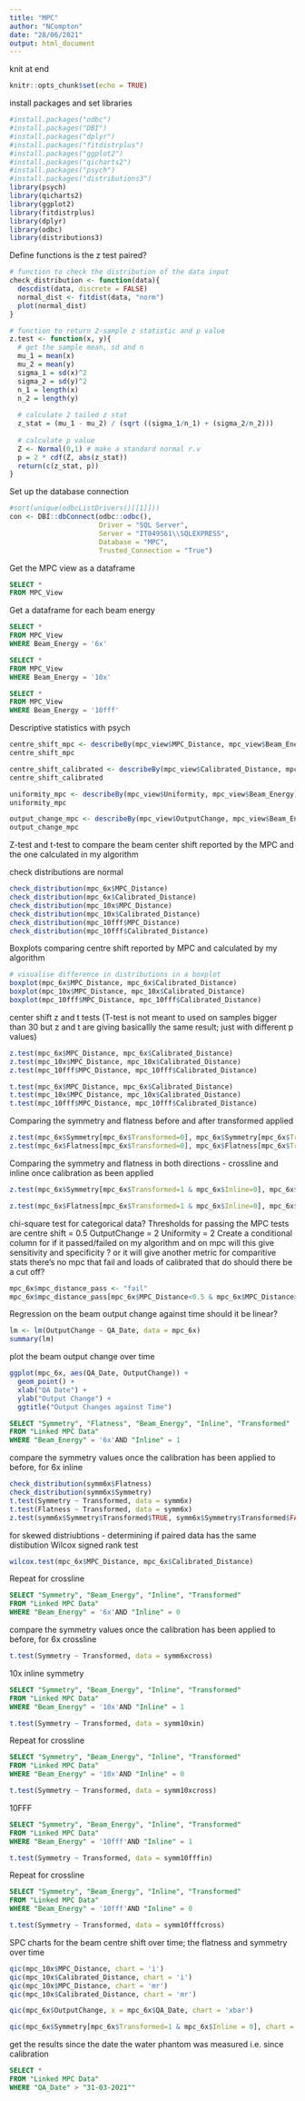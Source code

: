 ```yaml
---
title: "MPC"
author: "NCompton"
date: "28/06/2021"
output: html_document
---
```


knit at end

```r
knitr::opts_chunk$set(echo = TRUE)
```

install packages and set libraries
```r
#install.packages("odbc")
#install.packages("DBI")
#install.packages("dplyr")
#install.packages("fitdistrplus")
#install.packages("ggplot2")
#install.packages("qicharts2")
#install.packages("psych")
#install.packages("distributions3")
library(psych)
library(qicharts2)
library(ggplot2)
library(fitdistrplus)
library(dplyr)
library(odbc)
library(distributions3)
```

Define functions
is the z test paired? 
```r
# function to check the distribution of the data input
check_distribution <- function(data){
  descdist(data, discrete = FALSE)
  normal_dist <- fitdist(data, "norm")
  plot(normal_dist)
}

# function to return 2-sample z statistic and p value
z.test <- function(x, y){
  # get the sample mean, sd and n
  mu_1 = mean(x)
  mu_2 = mean(y)
  sigma_1 = sd(x)^2
  sigma_2 = sd(y)^2
  n_1 = length(x)
  n_2 = length(y)
  
  # calculate 2 tailed z stat
  z_stat = (mu_1 - mu_2) / (sqrt ((sigma_1/n_1) + (sigma_2/n_2)))
  
  # calculate p value
  Z <- Normal(0,1) # make a standard normal r.v
  p = 2 * cdf(Z, abs(z_stat))
  return(c(z_stat, p))
}
```


Set up the database connection
```r
#sort(unique(odbcListDrivers()[[1]]))
con <- DBI::dbConnect(odbc::odbc(), 
                      Driver = "SQL Server", 
                      Server = "IT049561\\SQLEXPRESS", 
                      Database = "MPC", 
                      Trusted_Connection = "True")
```

Get the MPC view as a dataframe
```sql
SELECT *
FROM MPC_View

```

Get a dataframe for each beam energy
```sql
SELECT *
FROM MPC_View
WHERE Beam_Energy = '6x'
```
```sql
SELECT *
FROM MPC_View
WHERE Beam_Energy = '10x'

```
```sql
SELECT *
FROM MPC_View
WHERE Beam_Energy = '10fff'

```


Descriptive statistics with psych
```r
centre_shift_mpc <- describeBy(mpc_view$MPC_Distance, mpc_view$Beam_Energy)
centre_shift_mpc

centre_shift_calibrated <- describeBy(mpc_view$Calibrated_Distance, mpc_view$Beam_Energy)
centre_shift_calibrated

uniformity_mpc <- describeBy(mpc_view$Uniformity, mpc_view$Beam_Energy)
uniformity_mpc

output_change_mpc <- describeBy(mpc_view$OutputChange, mpc_view$Beam_Energy)
output_change_mpc
```


Z-test and t-test to compare the beam center shift reported by the MPC and the one calculated in my algorithm

check distributions are normal
```r
check_distribution(mpc_6x$MPC_Distance)
check_distribution(mpc_6x$Calibrated_Distance)
check_distribution(mpc_10x$MPC_Distance)
check_distribution(mpc_10x$Calibrated_Distance)
check_distribution(mpc_10fff$MPC_Distance)
check_distribution(mpc_10fff$Calibrated_Distance)
```

Boxplots comparing centre shift reported by MPC and calculated by my algorithm
```r
# visualise difference in distributions in a boxplot
boxplot(mpc_6x$MPC_Distance, mpc_6x$Calibrated_Distance)
boxplot(mpc_10x$MPC_Distance, mpc_10x$Calibrated_Distance)
boxplot(mpc_10fff$MPC_Distance, mpc_10fff$Calibrated_Distance)
```

center shift z and t tests
(T-test is not meant to used on samples bigger than 30 but z and t are giving basicallly the same result; just with different p values)
```r
z.test(mpc_6x$MPC_Distance, mpc_6x$Calibrated_Distance)
z.test(mpc_10x$MPC_Distance, mpc_10x$Calibrated_Distance)
z.test(mpc_10fff$MPC_Distance, mpc_10fff$Calibrated_Distance)

t.test(mpc_6x$MPC_Distance, mpc_6x$Calibrated_Distance)
t.test(mpc_10x$MPC_Distance, mpc_10x$Calibrated_Distance)
t.test(mpc_10fff$MPC_Distance, mpc_10fff$Calibrated_Distance)
```

Comparing the symmetry and flatness before and after transformed applied 
```r
z.test(mpc_6x$Symmetry[mpc_6x$Transformed=0], mpc_6x$Symmetry[mpc_6x$Transformed=1])
z.test(mpc_6x$Flatness[mpc_6x$Transformed=0], mpc_6x$Flatness[mpc_6x$Transformed=1])
```

Comparing the symmetry and flatness in both directions - crossline and inline
once calibration as been applied
```r
z.test(mpc_6x$Symmetry[mpc_6x$Transformed=1 & mpc_6x$Inline=0], mpc_6x$Symmetry[mpc_6x$Transformed=1 & mpc_6x$Inline=1])

z.test(mpc_6x$Flatness[mpc_6x$Transformed=1 & mpc_6x$Inline=0], mpc_6x$Flatness[mpc_6x$Transformed=1 & mpc_6x$Inline=1])
```


chi-square test for categorical data? 
Thresholds for passing the MPC tests are
centre shift = 0.5
OutputChange = 2
Uniformity = 2
Create a conditional column for if it passed/failed on my algorithm and on mpc
will this give sensitivity and specificity ?
or it will give another metric for comparitive stats
there's no mpc that fail and loads of calibrated that do
should there be a cut off?
```r
mpc_6x$mpc_distance_pass <- "fail"
mpc_6x$mpc_distance_pass[mpc_6x$MPC_Distance<0.5 & mpc_6x$MPC_Distance> -0.5] <- "pass"
```



Regression on the beam output change against time
should it be linear?

```r
lm <- lm(OutputChange ~ QA_Date, data = mpc_6x)
summary(lm)
```

plot the beam output change over time
```r
ggplot(mpc_6x, aes(QA_Date, OutputChange)) +
  geom_point() +
  xlab("QA Date") +
  ylab("Output Change") +
  ggtitle("Output Changes against Time")

```
```sql
SELECT "Symmetry", "Flatness", "Beam_Energy", "Inline", "Transformed"
FROM "Linked MPC Data"
WHERE "Beam_Energy" = '6x'AND "Inline" = 1
```
compare the symmetry values once the calibration has been applied to before, for 6x inline
```r
check_distribution(symm6x$Flatness)
check_distribution(symm6x$Symmetry)
t.test(Symmetry ~ Transformed, data = symm6x)
t.test(Flatness ~ Transformed, data = symm6x)
z.test(symm6x$Symmetry$Transformed$TRUE, symm6x$Symmetry$Transformed$FALSE)
```

for skewed distriubtions - determining if paired data has the same distibution
Wilcox signed rank test
```r
wilcox.test(mpc_6x$MPC_Distance, mpc_6x$Calibrated_Distance)
```


Repeat for crossline
```sql
SELECT "Symmetry", "Beam_Energy", "Inline", "Transformed"
FROM "Linked MPC Data"
WHERE "Beam_Energy" = '6x'AND "Inline" = 0

```
compare the symmetry values once the calibration has been applied to before, for 6x crossline
```r
t.test(Symmetry ~ Transformed, data = symm6xcross)

```
10x inline symmetry
```sql
SELECT "Symmetry", "Beam_Energy", "Inline", "Transformed"
FROM "Linked MPC Data"
WHERE "Beam_Energy" = '10x'AND "Inline" = 1
```

```r
t.test(Symmetry ~ Transformed, data = symm10xin)
```
Repeat for crossline
```sql
SELECT "Symmetry", "Beam_Energy", "Inline", "Transformed"
FROM "Linked MPC Data"
WHERE "Beam_Energy" = '10x'AND "Inline" = 0

```

```r
t.test(Symmetry ~ Transformed, data = symm10xcross)

```

10FFF

```sql
SELECT "Symmetry", "Beam_Energy", "Inline", "Transformed"
FROM "Linked MPC Data"
WHERE "Beam_Energy" = '10fff'AND "Inline" = 1

```

```r
t.test(Symmetry ~ Transformed, data = symm10fffin)

```

Repeat for crossline
```sql
SELECT "Symmetry", "Beam_Energy", "Inline", "Transformed"
FROM "Linked MPC Data"
WHERE "Beam_Energy" = '10fff'AND "Inline" = 0

```

```r
t.test(Symmetry ~ Transformed, data = symm10fffcross)

```
SPC charts for the beam centre shift over time;
the flatness and symmetry over time
```r

qic(mpc_10x$MPC_Distance, chart = 'i')
qic(mpc_10x$Calibrated_Distance, chart = 'i')
qic(mpc_10x$MPC_Distance, chart = 'mr')
qic(mpc_10x$Calibrated_Distance, chart = 'mr')

qic(mpc_6x$OutputChange, x = mpc_6x$QA_Date, chart = 'xbar')

qic(mpc_6x$Symmetry[mpc_6x$Transformed=1 & mpc_6x$Inline = 0], chart = 'mr')
```

get the results since the date the water phantom was measured i.e. since calibration
```sql
SELECT * 
FROM "Linked MPC Data"
WHERE "QA_Date" > "31-03-2021"" 

```

